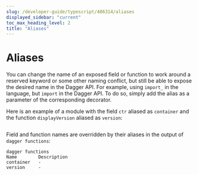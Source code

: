 ```yaml
---
slug: /developer-guide/typescript/406314/aliases
displayed_sidebar: "current"
toc_max_heading_level: 2
title: "Aliases"
---
```



# Aliases


You can change the name of an exposed field or function to work around a reserved keyword or some other naming conflict, but still be able to expose the desired name in the Dagger API. For example, using `import_` in the language, but `import` in the Dagger API. To do so, simply add the alias as a parameter of the corresponding decorator.

Here is an example of a module with the field `ctr` aliased as `container` and the function `displayVersion` aliased as `version`:

```typescript file=./snippets/aliases/index.ts
```

Field and function names are overridden by their aliases in the output of `dagger functions`:

```shell
dagger functions
Name        Description
container   -
version     -
```
